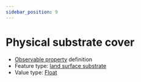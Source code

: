 ```yaml
---
sidebar_position: 9
---
```



# Physical substrate cover

- [Observable property](/viewers/dawe-vocabs?uri=https://linked.data.gov.au/def/nrm/cbea81bc-2447-4c78-bab8-54d6637e2178) definition
- Feature type: [land surface substrate](http://linked.data.gov.au/def/tern-cv/aef12cd6-3826-4988-a54c-8578d3fb4c8d)
- Value type: [Float](https://w3id.org/tern/ontologies/tern/Float)


<Example protocolModule="vegetation-mapping" observableProperty="https://linked.data.gov.au/def/nrm/cbea81bc-2447-4c78-bab8-54d6637e2178" />
